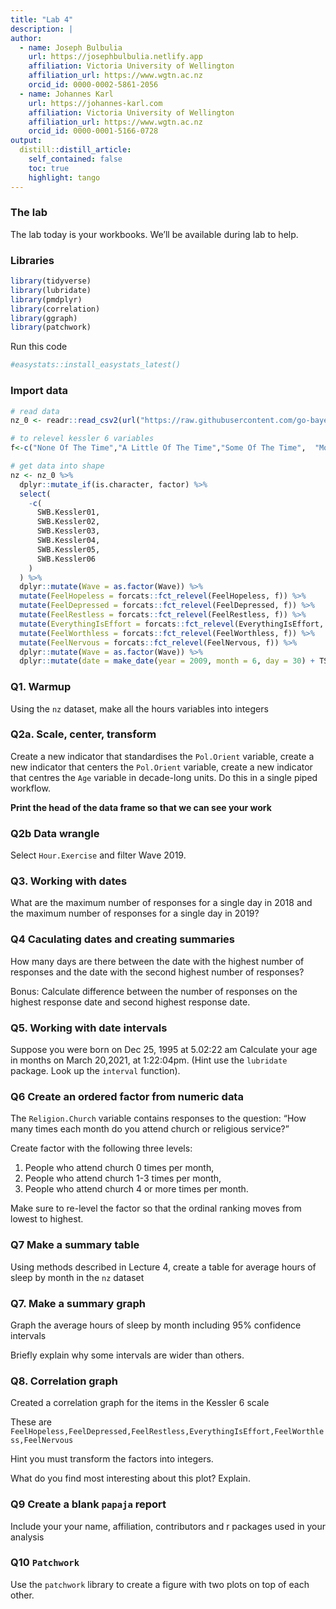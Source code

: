 ```yaml
---
title: "Lab 4"
description: |
author:
  - name: Joseph Bulbulia
    url: https://josephbulbulia.netlify.app
    affiliation: Victoria University of Wellington
    affiliation_url: https://www.wgtn.ac.nz
    orcid_id: 0000-0002-5861-2056
  - name: Johannes Karl 
    url: https://johannes-karl.com
    affiliation: Victoria University of Wellington
    affiliation_url: https://www.wgtn.ac.nz
    orcid_id: 0000-0001-5166-0728
output:
  distill::distill_article:
    self_contained: false
    toc: true
    highlight: tango
---
```


### The lab

The lab today is your workbooks. We'll be available during lab to help. 

### Libraries

```r
library(tidyverse)
library(lubridate)
library(pmdplyr)
library(correlation)
library(ggraph)
library(patchwork)

```

Run this code
```r
#easystats::install_easystats_latest()
```


### Import  data
```r
# read data
nz_0 <- readr::read_csv2(url("https://raw.githubusercontent.com/go-bayes/psych-447/main/data/nz/nz.csv"))

# to relevel kessler 6 variables
f<-c("None Of The Time","A Little Of The Time","Some Of The Time",  "Most Of The Time", "All Of The Time")

# get data into shape
nz <- nz_0 %>%
  dplyr::mutate_if(is.character, factor) %>%
  select(
    -c(
      SWB.Kessler01,
      SWB.Kessler02,
      SWB.Kessler03,
      SWB.Kessler04,
      SWB.Kessler05,
      SWB.Kessler06
    )
  ) %>%
  dplyr::mutate(Wave = as.factor(Wave)) %>%
  mutate(FeelHopeless = forcats::fct_relevel(FeelHopeless, f)) %>%
  mutate(FeelDepressed = forcats::fct_relevel(FeelDepressed, f)) %>%
  mutate(FeelRestless = forcats::fct_relevel(FeelRestless, f)) %>%
  mutate(EverythingIsEffort = forcats::fct_relevel(EverythingIsEffort, f)) %>%
  mutate(FeelWorthless = forcats::fct_relevel(FeelWorthless, f)) %>%
  mutate(FeelNervous = forcats::fct_relevel(FeelNervous, f)) %>%
  dplyr::mutate(Wave = as.factor(Wave)) %>%
  dplyr::mutate(date = make_date(year = 2009, month = 6, day = 30) + TSCORE) 

```



### Q1. Warmup

Using the `nz` dataset, make all the hours variables into integers 



### Q2a.  Scale, center, transform

Create a new indicator that standardises the `Pol.Orient` variable, create a new indicator that centers the `Pol.Orient` variable, create a new indicator that centres the `Age` variable in decade-long units. Do this in a single piped workflow. 

**Print the head of the data frame so that we can see your work **



### Q2b Data wrangle

Select `Hour.Exercise` and filter Wave 2019.



### Q3. Working with dates

What are the maximum number of responses for a single day in 2018 and the maximum number of responses for a single day in 2019? 



### Q4 Caculating dates and creating summaries

How many days are there between the date with the highest number of responses and the date with the second highest number of responses? 

Bonus: Calculate difference between the number of responses on the highest response date and second highest response date.



### Q5. Working with date intervals

Suppose you were born on Dec 25, 1995 at 5.02:22 am Calculate your age in months on March 20,2021, at 1:22:04pm. (Hint use the `lubridate` package. Look up the `interval` function).


### Q6 Create an ordered factor from numeric data

The `Religion.Church` variable contains responses to the question: "How many times each month do you attend church or religious service?"

Create factor with the following three levels:

1. People who attend church 0 times per month, 
2. People who attend church 1-3 times per month, 
3. People who attend church 4 or more times per month. 

Make sure to re-level the factor so that the ordinal ranking moves from lowest to highest.

### Q7 Make a summary table

Using methods described in Lecture 4, create a table for average hours of sleep by month in the `nz` dataset

### Q7. Make a summary graph

Graph the average hours of sleep by month including 95% confidence intervals

Briefly explain why some intervals are wider than others. 

### Q8. Correlation graph

Created a correlation graph for the items in the Kessler 6 scale

These are `FeelHopeless,FeelDepressed,FeelRestless,EverythingIsEffort,FeelWorthless,FeelNervous`

Hint you must transform the factors into integers.

What do you find most interesting about this plot? Explain.



### Q9 Create a blank `papaja` report 

Include your your name, affiliation, contributors and r packages used in your analysis


### Q10 `Patchwork`


Use the `patchwork` library to create a figure with two plots on top of each other. 



